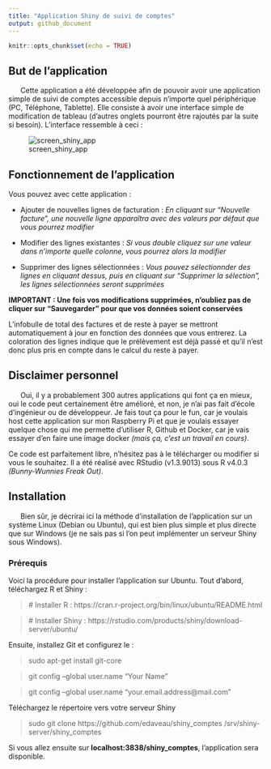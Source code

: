 ```yaml
---
title: "Application Shiny de suivi de comptes"
output: github_document
---
```


```r
knitr::opts_chunk$set(echo = TRUE)
```

## But de l'application

&nbsp;&nbsp;&nbsp;&nbsp;&nbsp;&nbsp;Cette application a été développée afin de pouvoir avoir une application simple de suivi de comptes accessible depuis n'importe quel périphérique (PC, Téléphone, Tablette). Elle consiste à avoir une interface simple de modification de tableau (d'autres onglets pourront être rajoutés par la suite si besoin). L'interface ressemble à ceci :

![screen_shiny_app](www/screen_shiny_1.png)

## Fonctionnement de l'application

Vous pouvez avec cette application :

*  Ajouter de nouvelles lignes de facturation : *En cliquant sur "Nouvelle facture", une nouvelle ligne apparaîtra avec des valeurs par défaut que vous pourrez modifier*

*  Modifier des lignes existantes : *Si vous double cliquez sur une valeur dans n'importe quelle colonne, vous pourrez alors la modifier*

*  Supprimer des lignes sélectionnées : *Vous pouvez sélectionnder des lignes en cliquant dessus, puis en cliquant sur "Supprimer la sélection", les lignes sélectionnées seront supprimées*

__IMPORTANT : Une fois vos modifications supprimées, n'oubliez pas de cliquer sur "Sauvegarder" pour que vos données soient conservées__

L'infobulle de total des factures et de reste à payer se mettront automatiquement à jour en fonction des données que vous entrerez. La coloration des lignes indique que le prélèvement est déjà passé et qu'il n'est donc plus pris en compte dans le calcul du reste à payer.

## Disclaimer personnel

&nbsp;&nbsp;&nbsp;&nbsp;&nbsp;&nbsp;Oui, il y a probablement 300 autres applications qui font ça en mieux, oui le code peut certainement être amélioré, et non, je n'ai pas fait d'école d'ingénieur ou de développeur. Je fais tout ça pour le fun, car je voulais host cette application sur mon Raspberry Pi et que je voulais essayer quelque chose qui me permette d'utiliser R, Github et Docker, car je vais essayer d'en faire une image docker *(mais ça, c'est un travail en cours)*.

Ce code est parfaitement libre, n'hésitez pas à le télécharger ou modifier si vous le souhaitez. Il a été réalisé avec RStudio (v1.3.9013) sous R v4.0.3 *(Bunny-Wunnies Freak Out)*.

## Installation

&nbsp;&nbsp;&nbsp;&nbsp;&nbsp;&nbsp;Bien sûr, je décrirai ici la méthode d'installation de l'application sur un système Linux (Debian ou Ubuntu), qui est bien plus simple et plus directe que sur Windows (je ne sais pas si l'on peut implémenter un serveur Shiny sous Windows).

### Prérequis

Voici la procédure pour installer l'application sur Ubuntu. Tout d'abord, téléchargez R et Shiny :

> \# Installer R : https://cran.r-project.org/bin/linux/ubuntu/README.html

> \# Installer Shiny : https://rstudio.com/products/shiny/download-server/ubuntu/

Ensuite, installez Git et configurez le :

> sudo apt-get install git-core

> git config --global user.name "Your Name"

> git config --global user.name "your.email.address@mail.com"

Téléchargez le répertoire vers votre serveur Shiny

> sudo git clone https://github.com/edaveau/shiny_comptes /srv/shiny-server/shiny_comptes

Si vous allez ensuite sur **localhost:3838/shiny_comptes**, l'application sera disponible.

